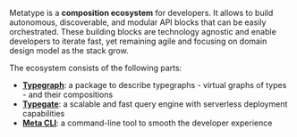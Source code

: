 Metatype is a **composition ecosystem** for developers. It allows to build autonomous, discoverable, and modular API blocks that can be easily orchestrated.
These building blocks are technology agnostic and enable developers to iterate fast, yet remaining agile and focusing on domain design model as the stack grow.

The ecosystem consists of the following parts:

- [**Typegraph**](/docs/concepts/typegraph): a package to describe typegraphs - virtual graphs of types - and their compositions
- [**Typegate**](/docs/concepts/typegate): a scalable and fast query engine with serverless deployment capabilities
- [**Meta CLI**](/docs/concepts/meta-cli): a command-line tool to smooth the developer experience
